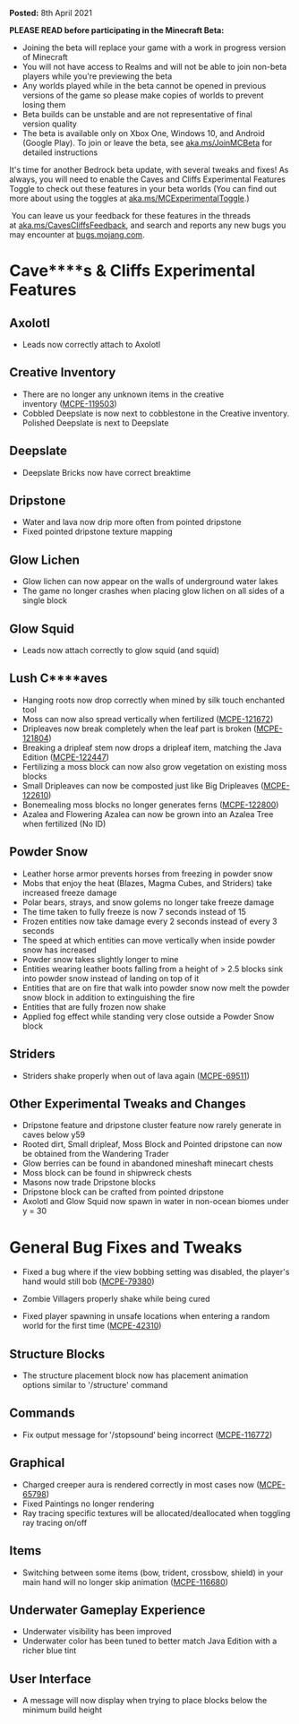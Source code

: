 **Posted:** 8th April 2021

**PLEASE READ before participating in the Minecraft Beta:** 

-   Joining the beta will replace your game with a work in progress version of Minecraft 
-   You will not have access to Realms and will not be able to join non-beta players while you're previewing the beta
-   Any worlds played while in the beta cannot be opened in previous versions of the game so please make copies of worlds to prevent losing them 
-   Beta builds can be unstable and are not representative of final version quality 
-   The beta is available only on Xbox One, Windows 10, and Android (Google Play). To join or leave the beta, see [aka.ms/JoinMCBeta](https://aka.ms/JoinMCBeta) for detailed instructions

It's time for another Bedrock beta update, with several tweaks and fixes! As always, you will need to enable the Caves and Cliffs Experimental Features Toggle to check out these features in your beta worlds (You can find out more about using the toggles at [aka.ms/MCExperimentalToggle](https://aka.ms/MCExperimentalToggle).)  

 You can leave us your feedback for these features in the threads at [aka.ms/CavesCliffsFeedback](https://aka.ms/CavesCliffsFeedback), and search and reports any new bugs you may encounter at [bugs.mojang.com](https://bugs.mojang.com/).  

# **Cave****s &** **Cliffs** **Experimental Features** 

## **Axolotl** 

-   Leads now correctly attach to Axolotl  

## **Creative Inventory** 

-   There are no longer any unknown items in the creative inventory ([MCPE-119503](https://bugs.mojang.com/browse/MCPE-119503))   
-   Cobbled Deepslate is now next to cobblestone in the Creative inventory. Polished Deepslate is next to Deepslate  

## **Deepslate** 

-   Deepslate Bricks now have correct breaktime  

## **Dripstone** 

-   Water and lava now drip more often from pointed dripstone  
-   Fixed pointed dripstone texture mapping  

## **Glow Lichen** 

-   Glow lichen can now appear on the walls of underground water lakes  
-   The game no longer crashes when placing glow lichen on all sides of a single block  

## **Glow Squid** 

-   Leads now attach correctly to glow squid (and squid)  

## **Lush** **C****aves** 

-   Hanging roots now drop correctly when mined by silk touch enchanted tool  
-   Moss can now also spread vertically when fertilized ([MCPE-121672](https://bugs.mojang.com/browse/MCPE-121672))  
-   Dripleaves now break completely when the leaf part is broken ([MCPE-121804](https://bugs.mojang.com/browse/MCPE-121804))  
-   Breaking a dripleaf stem now drops a dripleaf item, matching the Java Edition ([MCPE-122447](https://bugs.mojang.com/browse/MCPE-122447))  
-   Fertilizing a moss block can now also grow vegetation on existing moss blocks  
-   Small Dripleaves can now be composted just like Big Dripleaves ([MCPE-122610](https://bugs.mojang.com/browse/MCPE-122610))  
-   Bonemealing moss blocks no longer generates ferns ([MCPE\-122800](https://bugs.mojang.com/browse/MCPE-122800))  
-   Azalea and Flowering Azalea can now be grown into an Azalea Tree when fertilized (No ID) 

## **Powder Snow** 

-   Leather horse armor prevents horses from freezing in powder snow  
-   Mobs that enjoy the heat (Blazes, Magma Cubes, and Striders) take increased freeze damage  
-   Polar bears, strays, and snow golems no longer take freeze damage  
-   The time taken to fully freeze is now 7 seconds instead of 15  
-   Frozen entities now take damage every 2 seconds instead of every 3 seconds  
-   The speed at which entities can move vertically when inside powder snow has increased  
-   Powder snow takes slightly longer to mine  
-   Entities wearing leather boots falling from a height of \> 2.5 blocks sink into powder snow instead of landing on top of it  
-   Entities that are on fire that walk into powder snow now melt the powder snow block in addition to extinguishing the fire  
-   Entities that are fully frozen now shake  
-   Applied fog effect while standing very close outside a Powder Snow block  

## **Striders** 

-   Striders shake properly when out of lava again ([MCPE-69511](https://bugs.mojang.com/browse/MCPE-69511))  

## **Other Experimental Tweaks and Changes** 

-   Dripstone feature and dripstone cluster feature now rarely generate in caves below y59 
-   Rooted dirt, Small dripleaf, Moss Block and Pointed dripstone can now be obtained from the Wandering Trader 
-   Glow berries can be found in abandoned mineshaft minecart chests 
-   Moss block can be found in shipwreck chests 
-   Masons now trade Dripstone blocks 
-   Dripstone block can be crafted from pointed dripstone 
-   Axolotl and Glow Squid now spawn in water in non-ocean biomes under y = 30  

# **General** **Bug Fixes and Tweaks** 

-   Fixed a bug where if the view bobbing setting was disabled, the player's hand would still bob ([MCPE-79380](https://bugs.mojang.com/browse/MCPE-79380))  
-   Zombie Villagers properly shake while being cured  

-   Fixed player spawning in unsafe locations when entering a random world for the first time ([MCPE-42310](https://bugs.mojang.com/browse/MCPE-42310))  

## **Structure Blocks** 

-   The structure placement block now has placement animation options similar to '/structure' command  

## **Commands** 

-   Fix output message for '/stopsound' being incorrect ([MCPE-116772](https://bugs.mojang.com/browse/MCPE-116772))  

## **Graphical** 

-   Charged creeper aura is rendered correctly in most cases now ([MCPE-65798](https://bugs.mojang.com/browse/MCPE-65798))  
-   Fixed Paintings no longer rendering  
-   Ray tracing specific textures will be allocated/deallocated when toggling ray tracing on/off  

## **Items** 

-   Switching between some items (bow, trident, crossbow, shield) in your main hand will no longer skip animation ([MCPE-116680](https://bugs.mojang.com/browse/MCPE-116680)) 

## **Underwater Gameplay Experience** 

-   Underwater visibility has been improved 
-   Underwater color has been tuned to better match Java Edition with a richer blue tint 

## **User Interface** 

-   A message will now display when trying to place blocks below the minimum build height  

